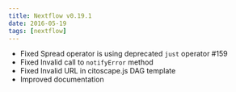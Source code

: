```yaml
---
title: Nextflow v0.19.1
date: 2016-05-19
tags: [nextflow]
---
```


- Fixed Spread operator is using deprecated `just` operator #159
- Fixed Invalid call to `notifyError` method
- Fixed Invalid URL in citoscape.js DAG template 
- Improved documentation
